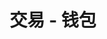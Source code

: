 ---
title: '交易 - 钱包'
openapi: '/cn/api-reference/openapi-cn.json GET /trade/wallet/{chain}/{walletAddress}'
---
